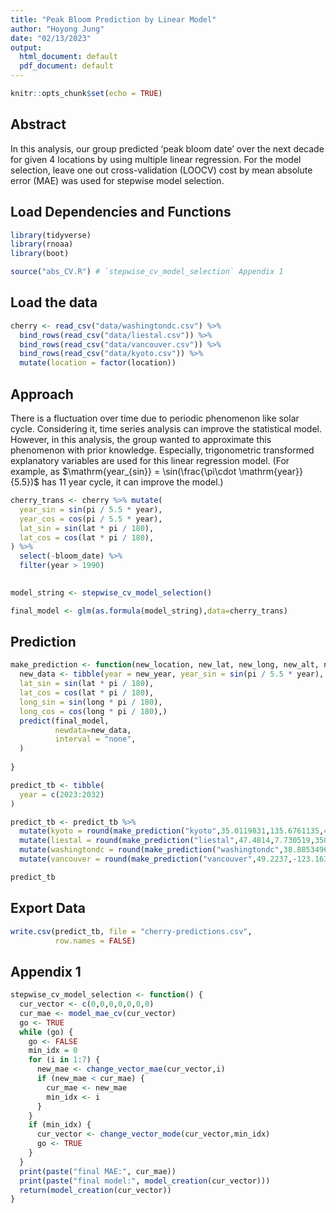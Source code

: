 ```yaml
---
title: "Peak Bloom Prediction by Linear Model"
author: "Hoyong Jung"
date: "02/13/2023"
output:
  html_document: default
  pdf_document: default
---
```


```r
knitr::opts_chunk$set(echo = TRUE)
```

## Abstract

In this analysis, our group predicted 'peak bloom date' over the next decade for given 4 locations by using multiple linear regression. For the model selection, leave one out cross-validation (LOOCV) cost by mean absolute error (MAE) was used for stepwise model selection. 

## Load Dependencies and Functions

```r
library(tidyverse)
library(rnoaa)
library(boot)

source("abs_CV.R") # `stepwise_cv_model_selection` Appendix 1
```

## Load the data

```r
cherry <- read_csv("data/washingtondc.csv") %>% 
  bind_rows(read_csv("data/liestal.csv")) %>% 
  bind_rows(read_csv("data/vancouver.csv")) %>% 
  bind_rows(read_csv("data/kyoto.csv")) %>%
  mutate(location = factor(location))
```

## Approach

There is a fluctuation over time due to periodic phenomenon like solar cycle. Considering it, time series analysis can improve the statistical model. However, in this analysis, the group wanted to approximate this phenomenon with prior knowledge. Especially, trigonometric transformed explanatory variables are used for this linear regression model. (For example, as $\mathrm{year_{sin}} = \sin(\frac{\pi\cdot \mathrm{year}}{5.5})$ has 11 year cycle, it can improve the model.)

```r
cherry_trans <- cherry %>% mutate(
  year_sin = sin(pi / 5.5 * year),
  year_cos = cos(pi / 5.5 * year),
  lat_sin = sin(lat * pi / 180),
  lat_cos = cos(lat * pi / 180),
) %>% 
  select(-bloom_date) %>%
  filter(year > 1990)
  

model_string <- stepwise_cv_model_selection()

final_model <- glm(as.formula(model_string),data=cherry_trans)
```

## Prediction

```r
make_prediction <- function(new_location, new_lat, new_long, new_alt, new_year) {
  new_data <- tibble(year = new_year, year_sin = sin(pi / 5.5 * year), year_cos = cos(pi / 5.5 * year), location = new_location, lat = new_lat, long = new_long, alt = new_alt, 
  lat_sin = sin(lat * pi / 180),
  lat_cos = cos(lat * pi / 180),
  long_sin = sin(long * pi / 180),
  long_cos = cos(long * pi / 180),)
  predict(final_model,
          newdata=new_data,
          interval = "none",
  )
  
}

predict_tb <- tibble(
  year = c(2023:2032)
)

predict_tb <- predict_tb %>%
  mutate(kyoto = round(make_prediction("kyoto",35.0119831,135.6761135,44, year))) %>%
  mutate(liestal = round(make_prediction("liestal",47.4814,7.730519,350, year))) %>%
  mutate(washingtondc = round(make_prediction("washingtondc",38.8853496,-77.0386278,0, year))) %>%
  mutate(vancouver = round(make_prediction("vancouver",49.2237,-123.1636,24, year)))

predict_tb
```

## Export Data

```r
write.csv(predict_tb, file = "cherry-predictions.csv",
          row.names = FALSE)
```

## Appendix 1

```r
stepwise_cv_model_selection <- function() {
  cur_vector <- c(0,0,0,0,0,0,0)
  cur_mae <- model_mae_cv(cur_vector)
  go <- TRUE
  while (go) {
    go <- FALSE
    min_idx = 0
    for (i in 1:7) {
      new_mae <- change_vector_mae(cur_vector,i)
      if (new_mae < cur_mae) {
        cur_mae <- new_mae
        min_idx <- i
      }
    }
    if (min_idx) {
      cur_vector <- change_vector_mode(cur_vector,min_idx)
      go <- TRUE
    }
  }
  print(paste("final MAE:", cur_mae))
  print(paste("final model:", model_creation(cur_vector)))
  return(model_creation(cur_vector))
}
```